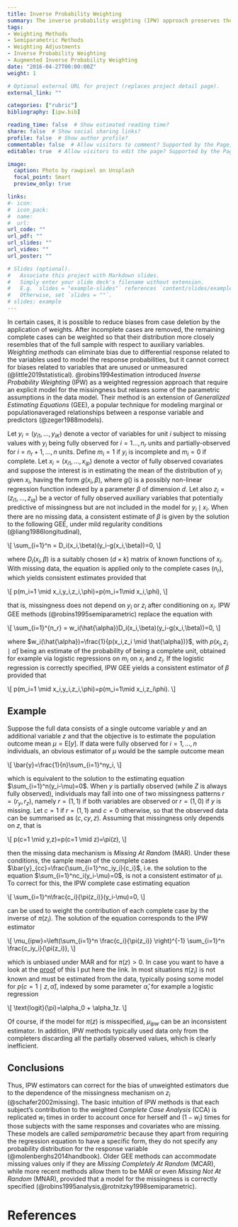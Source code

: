```yaml
---
title: Inverse Probability Weighting
summary: The inverse probability weighting (IPW) approach preserves the semiparametric structure of the underlying model of substantive interest and clearly separates the model of substantive interest from the model used to account for the missing data
tags:
- Weighting Methods
- Semiparametric Methods
- Weighting Adjustments
- Inverse Probability Weighting
- Augmented Inverse Probability Weighting
date: "2016-04-27T00:00:00Z"
weight: 1

# Optional external URL for project (replaces project detail page).
external_link: ""

categories: ["rubric"]
bibliography: [ipw.bib]

reading_time: false  # Show estimated reading time?
share: false  # Show social sharing links?
profile: false  # Show author profile?
commentable: false  # Allow visitors to comment? Supported by the Page, Post, and Docs content types.
editable: true  # Allow visitors to edit the page? Supported by the Page, Post, and Docs content types.

image:
  caption: Photo by rawpixel on Unsplash
  focal_point: Smart
  preview_only: true

links:
#- icon: 
#  icon_pack: 
#  name: 
#  url: 
url_code: ""
url_pdf: ""
url_slides: ""
url_video: ""
url_poster: ""

# Slides (optional).
#   Associate this project with Markdown slides.
#   Simply enter your slide deck's filename without extension.
#   E.g. `slides = "example-slides"` references `content/slides/example-slides.md`.
#   Otherwise, set `slides = ""`.
# slides: example
---
```


In certain cases, it is possible to reduce biases from case deletion by the application of weights. After incomplete cases are removed, the remaining complete cases can be weighted so that their distribution more closely resembles that of the full sample with respect to auxiliary variables. *Weighting methods* can eliminate bias due to differential response related to the variables used to model the response probabilities, but it cannot correct for biases related to variables that are unused or unmeasured (@little2019statistical). @robins1994estimation introduced *Inverse Probability Weighting* (IPW) as a weighted regression approach that require an explicit model for the missingness but relaxes some of the parametric assumptions in the data model. Their method is an extension of *Generalized Estimating Equations* (GEE), a popular technique for modeling marginal or populationaveraged relationships between a response variable and predictors (@zeger1988models). 

Let $y_i=(y_{i1},\ldots,y_{iK})$ denote a vector of variables for unit $i$ subject to missing values with $y_i$ being fully observed for $i=1\ldots,n_r$ units and partially-observed for $i=n_r+1,\ldots,n$ units. Define $m_i=1$ if $y_i$ is incomplete and $m_i=0$ if complete. Let $x_i=(x_{i1},\ldots,x_{ip})$ denote a vector of fully observed covariates and suppose the interest is in estimating the mean of the distribution of $y_i$ given $x_i$, having the form $g(x_i,\beta)$, where $g()$ is a possibly non-linear regression function indexed by a parameter $\beta$ of dimension $d$. Let also $z_i=(z_{i1},\ldots,z_{iq})$ be a vector of fully observed auxiliary variables that potentially predictive of missingness but are not included in the model for $y_i \mid x_i$. When there are no missing data, a consistent estimate of $\beta$ is given by the solution to the following GEE, under mild regularity conditions (@liang1986longitudinal),  

\\[
\\sum\_{i=1}\^n = D\_i(x\_i,\\beta)(y\_i-g(x\_i,\\beta))=0,
\\]

where $D_i(x_i,\beta)$ is a suitably chosen $(d\times k)$ matrix of known functions of $x_i$. With missing data, the equation is applied only to the complete cases ($n_{r}$), which yields consistent estimates provided that

\\[
p(m_i=1 \\mid x\_i,y\_i,z\_i,\\phi)=p(m\_i=1\\mid x\_i,\\phi),
\\]

that is, missingness does not depend on $y_i$ or $z_i$ after conditioning on $x_i$. IPW GEE methods (@robins1995semiparametric) replace the equation with

\\[
\\sum\_{i=1}\^{n\_r} = w\_i(\\hat{\\alpha})D\_i(x\_i,\\beta)(y\_i-g(x\_i,\\beta))=0,
\\]

where $w_i(\hat{\alpha})=\frac{1}{p(x_i,z_i \mid \hat{\alpha})}$, with $p(x_i,z_i \mid \hat{\alpha})$ being an estimate of the probability of being a complete unit, obtained for example via logistic regressions on $m_i$ on $x_i$ and $z_i$. If the logistic regression is correctly specified, IPW GEE yields a consistent estimator of $\beta$ provided that 

\\[
p(m_i=1 \\mid x\_i,y\_i,z\_i,\\phi)=p(m\_i=1\\mid x\_i,z\_i\\phi).
\\]

## Example

Suppose the full data consists of a single outcome variable $y$ and an additional variable $z$ and that the objective is to estimate the population outcome mean $\mu=\text{E}[y]$. If data were fully observed for $i=1,\ldots,n$ individuals, an obvious estimator of $\mu$ would be the sample outcome mean

\\[
\\bar{y}=\\frac{1}{n}\\sum\_{i=1}\^ny\_i, 
\\]

which is equivalent to the solution to the estimating equation $\sum_{i=1}^n(y_i-\mu)=0$. When $y$ is partially observed (while $Z$ is always fully observed), individuals may fall into one of two missingness patterns $r=(r_{y},r_{z})$, namely $r=(1,1)$ if both variables are observed or $r=(1,0)$ if $y$ is missing. Let $c=1$ if $r=(1,1)$ and $c=0$ otherwise, so that the observed data can be summarised as $(c,cy,z)$. Assuming that missingness only depends on $z$, that is

\\[
p(c=1 \\mid y,z)=p(c=1 \\mid z)=\\pi(z), 
\\]

then the missing data mechanism is *Missing At Random* (MAR). Under these conditions, the sample mean of the complete cases $\bar{y}_{cc}=\frac{\sum_{i=1}^nc_iy_i}{c_i}$, i.e. the solution to the equation $\sum_{i=1}^nc_i(y_i-\mu)=0$, is not a consistent estimator of $\mu$. To correct for this, the IPW complete case estimating equation

\\[
\\sum\_{i=1}\^n\\frac{c\_i}{\\pi(z\_i)}(y\_i-\\mu)=0, 
\\]

can be used to weight the contribution of each complete case by the inverse of $\pi(z_i)$. The solution of the equation corresponds to the IPW estimator 

\\[
\\mu\_{ipw}=\\left(\\sum\_{i=1}\^n \\frac{c\_i}{\\pi(z\_i)} \\right)\^{-1} \\sum\_{i=1}\^n \\frac{c\_iy\_i}{\\pi(z\_i)},
\\]

which is unbiased under MAR and for $\pi(z)>0$. In case you want to have a look at the [proof](https://www4.stat.ncsu.edu/~davidian/st790/notes/chap5.pdf) of this I put here the link. In most situations $\pi(z_i)$ is not known and must be estimated from the data, typically posing some model for $p(c=1 \mid z, \hat{\alpha})$, indexed by some parameter $\hat{\alpha}$, for example a logistic regression

\\[
\\text{logit}(\\pi)=\\alpha\_0 + \\alpha\_1z.
\\]

Of course, if the model for $\pi(z)$ is misspecified, $\mu_{ipw}$ can be an inconsistent estimator. In addition, IPW methods typically used data only from the completers discarding all the partially observed values, which is clearly inefficient.

## Conclusions

Thus, IPW estimators can correct for the bias of unweighted estimators due to the dependence of the missingness mechanism on $z_i$ (@schafer2002missing). The basic intuition of IPW methods is that each subject's contribution to the weighted *Complete Case Analysis* (CCA) is replicated $w_i$ times in order to account once for herself and $(1-w_i)$ times for those subjects with the same responses and covariates who are missing. These models are called *semiparametric* because they apart from requiring the regression equation to have a specific form, they do not specify any probability distribution for the response variable (@molenberghs2014handbook). Older GEE methods can accommodate missing values only if they are *Missing Completely At Random* (MCAR), while more recent methods allow them to be MAR or even *Missing Not At Random* (MNAR), provided that a model for the missingness is correctly specified (@robins1995analysis,@rotnitzky1998semiparametric).



# References
